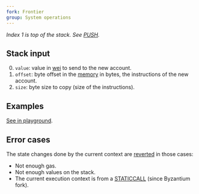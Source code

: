 ```yaml
---
fork: Frontier
group: System operations
---
```


*Index 1 is top of the stack. See [PUSH](/#60).*

## Stack input

0. `value`: value in [wei](https://www.investopedia.com/terms/w/wei.asp) to send to the new account.
1. `offset`: byte offset in the [memory](/about) in bytes, the instructions of the new account.
2. `size`: byte size to copy (size of the instructions).

## Examples

[See in playground](/playground?callValue=9&unit=Wei&codeType=Mnemonic&code='z0q0f9q9f0y4%20FFmslk3%200x63FFFFFFFF60005260046000F3jvMSTORE~13jjp%20'~k%20z%2F%2F%20Createmnmccountgith%20ygeimnd%20v%5Cnqynoljj~pvCREATEm%20al%20codekvPUSH1j~0g%20wfpvvz%01fgjklmpqvyz~_).

## Error cases

The state changes done by the current context are [reverted](#FD) in those cases:
- Not enough gas.
- Not enough values on the stack.
- The current execution context is from a [STATICCALL](/#FA) (since Byzantium fork).
